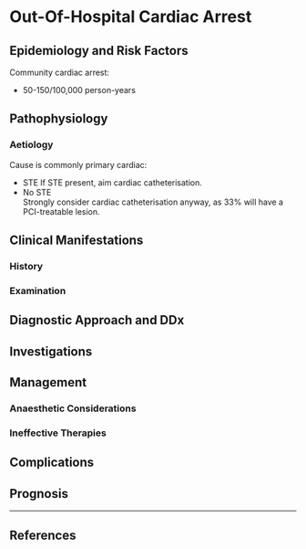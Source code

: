 # Out-Of-Hospital Cardiac Arrest


## Epidemiology and Risk Factors

Community cardiac arrest:

* 50-150/100,000 person-years

## Pathophysiology

### Aetiology

Cause is commonly primary cardiac:

* STE 
If STE present, aim cardiac catheterisation.
* No STE  
Strongly consider cardiac catheterisation anyway, as 33% will have a PCI-treatable lesion.


## Clinical Manifestations

### History

### Examination

## Diagnostic Approach and DDx

## Investigations

## Management

### Anaesthetic Considerations

### Ineffective Therapies

## Complications

## Prognosis


---

## References

